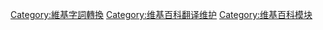 {{cat more|Wikipedia:字詞轉換處理/公共轉換組}}
{{CGroup/list}}

{{翻譯相關維護}}
[[Category:維基字詞轉換|Category:維基字詞轉換]]
[[Category:维基百科翻译维护|Category:维基百科翻译维护]]
[[Category:维基百科模块|Category:维基百科模块]]